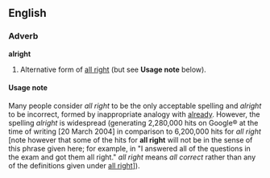 ==English==
===Adverb===
'''alright'''

#Alternative form of [[all right]] (but see '''Usage note''' below).

====Usage note====
Many people consider ''all right'' to be the only acceptable spelling and ''alright'' to be incorrect, formed by inappropriate analogy with [[already]].  However, the spelling ''alright'' is widespread (generating 2,280,000 hits on Google&reg; at the time of writing [20 March 2004] in comparison to 6,200,000 hits for ''all right'' [note however that some of the hits for '''all right''' will not be in the sense of this phrase given here; for example, in "I answered all of the questions in the exam and got them all right." ''all right'' means ''all correct'' rather than any of the definitions given under [[all right]]]).
